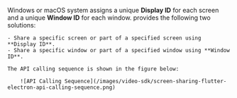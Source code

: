 <PlatformWrapper platform = "electron">

Windows or macOS system assigns a unique **Display ID** for each screen and a unique **Window ID** for each window. <Vg k="COMPANY" /> provides the following two <Vg k="SCR_SHR" /> solutions:

    - Share a specific screen or part of a specified screen using **Display ID**.
    - Share a specific window or part of a specified window using **Window ID**.

    The API calling sequence is shown in the figure below:

        ![API Calling Sequence](/images/video-sdk/screen-sharing-flutter-electron-api-calling-sequence.png)


</PlatformWrapper>